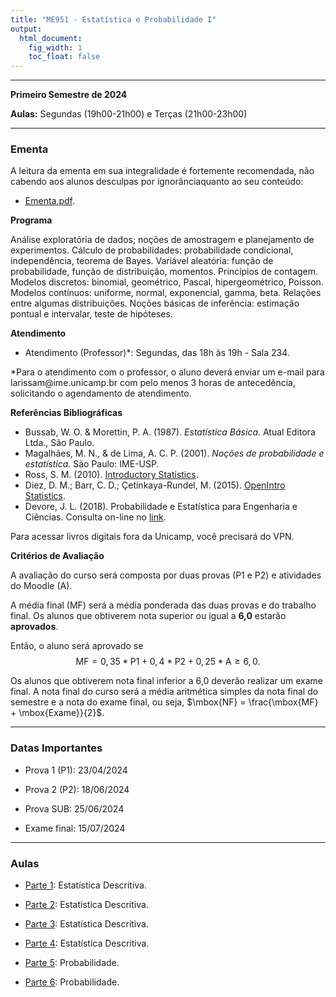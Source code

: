 ```yaml
---
title: "ME951 - Estatística e Probabilidade I"
output:
  html_document:
    fig_width: 1
    toc_float: false
---
```


----

**Primeiro Semestre de 2024**

**Aulas:**  Segundas (19h00-21h00) e Terças (21h00-23h00)

<!-- **AVISO:**<span style="color:red"> REVISÃO DO EXAME - DIA 16/07/19 das 17:30h as 18:00h.  </span>   -->

----

### **Ementa**

A leitura da ementa em sua integralidade é fortemente recomendada, não cabendo aos alunos desculpas por ignorânciaquanto ao seu conteúdo:

- [Ementa.pdf](Disciplinas/ME951_1S2024/Ementa.pdf).

**Programa**

Análise exploratória de dados; noções de amostragem e planejamento de experimentos. Cálculo de probabilidades: probabilidade condicional, independência, teorema de Bayes. Variável aleatória: função de probabilidade, função de distribuição, momentos. Princípios de contagem. Modelos discretos: binomial, geométrico, Pascal, hipergeométrico, Poisson. Modelos contínuos: uniforme, normal, exponencial, gamma, beta. Relações entre algumas distribuições. Noções básicas de inferência: estimação pontual e intervalar, teste de hipóteses.
 
**Atendimento**

- Atendimento (Professor)*: Segundas, das 18h às 19h - Sala 234.

*Para o atendimento com o professor, o aluno deverá enviar um e-mail para larissam@ime.unicamp.br com pelo menos 3 horas de antecedência, solicitando o agendamento de atendimento.

**Referências Bibliográficas**

- Bussab, W. O. \& Morettin, P. A. (1987). *Estatística Básica*. Atual Editora Ltda., São Paulo.
- Magalhães, M. N., \& de Lima, A. C. P. (2001). *Noções de probabilidade e estatística.* São Paulo: IME-USP.
- Ross, S. M. (2010). [Introductory Statistics](https://www.sciencedirect.com/book/9780123743886/introductory-statistics).
- Diez, D. M.; Barr, C. D.; Çetinkaya-Rundel, M. (2015). [OpenIntro Statistics](https://leanpub.com/openintro-statistics).
- Devore, J. L. (2018). Probabilidade e Estatística para Engenharia e Ciências.
Consulta on-line no [link](https://bookshelf.vitalsource.com/#/books/9788522128044).

Para acessar livros digitais fora da Unicamp, você precisará do VPN. 

**Critérios de Avaliação**

A avaliação do curso será composta por duas provas (P1 e P2) e atividades do Moodle (A).

A média final (MF) será a média ponderada das duas provas e do trabalho final. Os alunos que obtiverem nota superior ou igual a **6,0** estarão **aprovados**. 

Então, o aluno será aprovado se
$$ \mbox{MF} = 0,35*\mbox{P1} + 0,4*\mbox{P2} + 0,25*\mbox{A}  \geq 6,0.$$

Os alunos que obtiverem nota final inferior a 6,0 deverão realizar um exame final. A nota final do curso será a média aritmética simples da nota final do semestre e a nota do exame final, ou seja, $\mbox{NF} = \frac{\mbox{MF} + \mbox{Exame}}{2}$.

----

### **Datas Importantes**

- Prova 1 (P1): 23/04/2024	 

- Prova 2 (P2): 18/06/2024	 

- Prova SUB: 25/06/2024	 

- Exame final: 15/07/2024 

---- 

### **Aulas**

- [Parte 1](Disciplinas/ME951_1S2024/parte01.pdf): Estatística Descritiva.

- [Parte 2](Disciplinas/ME951_1S2024/parte02.pdf): Estatística Descritiva. 

- [Parte 3](Disciplinas/ME951_1S2024/parte03.pdf): Estatística Descritiva. 

- [Parte 4](Disciplinas/ME951_1S2024/parte04.pdf): Estatística Descritiva. 

- [Parte 5](Disciplinas/ME951_1S2024/parte05.pdf): Probabilidade. 

- [Parte 6](Disciplinas/ME951_1S2024/parte06.pdf): Probabilidade. 